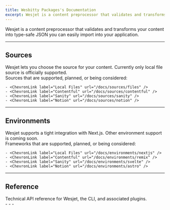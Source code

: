 ```yaml
---
title: Wesbitty Packages's Documentation
excerpt: Wesjet is a content preprocessor that validates and transforms your content into type-safe JSON you can easily import into your application.
---
```


Wesjet is a content preprocessor that validates and transforms your content into type-safe JSON you can easily import into your application.

<div className="mt-8 grid gap-6 md:grid-cols-2">
  <Card
    title="Getting Started"
    icon="rocket"
    url={{ url: '/docs/getting-started', label: 'Jump into it' }}
    subtitle="Get comfortable with the basics of Wesjet by showing how we can quickly build a blog site using Next.js."
  />
  <Card
    title="Concepts"
    icon="info"
    url={{ url: '/docs/concepts', label: 'Learn more' }}
    subtitle="Learn about why you should use Wesjet and get familiar with how it works under the hood."
  />
</div>

---

## Sources

<div className="grid gap-6 md:grid-cols-2 -mt-4">
  <div>
    Wesjet lets you choose the source for your content. Currently only local file source is officially supported.
    <ChevronLink label="See all guides" url="/docs/sources" />
  </div>
  <div>
    Sources that are supported, planned, or being considered:

    - <ChevronLink label="Local Files" url="/docs/sources/files" />
    - <ChevronLink label="Contentful" url="/docs/sources/contentful" />
    - <ChevronLink label="Sanity" url="/docs/sources/sanity" />
    - <ChevronLink label="Notion" url="/docs/sources/notion" />

  </div>
</div>

---

## Environments

<div className="grid gap-6 md:grid-cols-2 -mt-4">
  <div>
    Wesjet supports a tight integration with Next.js. Other environment support is coming soon.
    <ChevronLink label="See all guides" url="/docs/environments" />

  </div>
  <div>
    Frameworks that are supported, planned, or being considered:

    - <ChevronLink label="Local Files" url="/docs/environments/nextjs" />
    - <ChevronLink label="Contentful" url="/docs/environments/remix" />
    - <ChevronLink label="Sanity" url="/docs/environments/svelte" />
    - <ChevronLink label="Notion" url="/docs/environments/astro" />

  </div>
</div>

---

## Reference

<div className="grid gap-6 md:grid-cols-2 -mt-4">
  <div>
    Technical API reference for Wesjet, the CLI, and associated plugins.
    <ChevronLink label="See reference" url="/docs/reference" />

  </div>
  <div>
    - <ChevronLink label="Wesjet CLI" url="/docs/reference/cli" />
    - <ChevronLink label="wesjet/source-files" url="/docs/reference/source-files" />
    - <ChevronLink label="wesjet/next" url="/docs/reference/wesjet/next" />
  </div>
</div>

